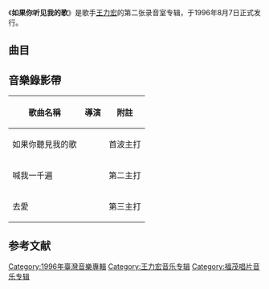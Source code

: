 {{Infobox Album
| Name = 如果你听见我的歌
| Type = 專輯
| Artist = [[王力宏|王力宏]]
| Cover = 
| Recorded = 
| Released = 1996年8月7日
| Genre = [[华语流行音乐|华语流行音乐]]
| Label =[[福茂唱片|福茂唱片]]<ref>{{cite web|title=如果你聽見我的歌|url=http://www.5music.com.tw/CDList-C.asp?cdno=425425715101|publisher=5大唱片|language=zh-tw|accessdate=2012-06-22|archive-date=2015-07-24|archive-url=https://web.archive.org/web/20150724002509/http://www.5music.com.tw/CDList-C.asp?cdno=425425715101|dead-url=no}}</ref> 
| Number =
| Length = 
| Producer = 
| Reviews = 
| Last album = [[情敌贝多芬|情敌贝多芬]]<br/>(1995年)
| This album = '''如果你听见我的歌'''<br/> (1996年)
| Next album= [[好想你|好想你]]<br/>(1996年)
}}
《'''如果你听见我的歌'''》是歌手[[王力宏|王力宏]]的第二张录音室专辑，于1996年8月7日正式发行。

== 曲目 ==
{{tracklist
| total_length = 
| title_width =

| title1 = 如果妳聽見我的歌
| music1 = 王力宏
| lyrics1 = 劉虞瑞
| arranger1 = 
| longnote1 = 
| length1 = 

| title2 = 喊我一千遍
| music2 = Tim Heintz/王力宏/李壽全
| lyrics2 = 謝明訓
| arranger2 = 
| longnote2 = 
| length2 = 

| title3 = 去愛
| music3 = 吳旭文
| lyrics3 = 許常德
| arranger3 = 
| longnote3 = 
| length3 = 

| title4 = 頭版搖滾
| music4 = 高德華/王力宏
| lyrics4 = 高德華
| arranger4 = 
| longnote4 = 
| length4 = 

| title5 = Stand By Me
| music5 = B.King/J.Leiber/M.Stoller
| lyrics5 = B.King/J.Leiber/M.Stoller
| arranger5 = 
| longnote5 = 
| length5 = 

| title6 = 是你
| music6 = 王力宏
| lyrics6 = 陳樂融
| arranger6 = 
| longnote6 = 
| length6 = 

| title7 = 有了你就足夠
| music7 = 王力宏
| lyrics7 = 武雄
| arranger7 = 
| longnote7 = 
| length7 = 

| title8 = As Long As I Have You
| music8 = 王力宏
| lyrics8 = 王力宏
| arranger8 =
| longnote8 = 
| length8 =

| title9 = 情難牽
| music9 = 王文清
| lyrics9 = 鄭中庸
| arranger9 = 
| longnote9 = 
| length9 = 

| title10 = Better Off Alone
| music10 = 王力宏
| lyrics10 = 王力宏
| arranger10 = 
| longnote10 = 
| length10 = 
}}

==音樂錄影帶==
{| class="wikitable"
!歌曲名稱
!導演
!附註
|-
|如果你聽見我的歌
|
|首波主打
|-
|喊我一千遍
|
|第二主打
|-
|去愛
|
|第三主打
|}

==参考文献==
{{reflist}}

{{王力宏}}

[[Category:1996年臺灣音樂專輯|Category:1996年臺灣音樂專輯]]
[[Category:王力宏音乐专辑|Category:王力宏音乐专辑]]
[[Category:福茂唱片音乐专辑|Category:福茂唱片音乐专辑]]